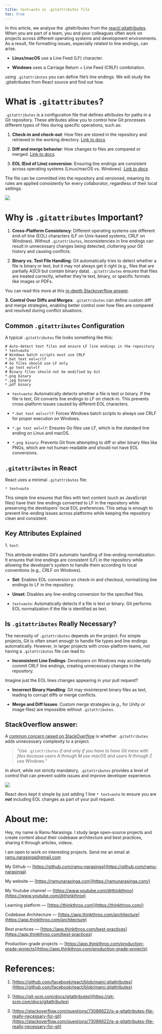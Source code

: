 ```yaml
---
title: text=auto in .gitattributes file
toc: true
---
```


In this article, we analyse the .gitattributes from the [react/.gitattributes](https://github.com/facebook/react/blob/main/.gitattributes). When you are part of a team, you and your colleagues often work on projects across different operating systems and development environments. As a result, file formatting issues, especially related to line endings, can arise.

* **Linux/macOS** use a Line Feed (LF) character.
    
* **Windows** uses a Carriage Return + Line Feed (CRLF) combination.
    

using `.gitattributes` you can define file’s line endings. We will study the .gitattributes from React source and find out how.

# **What is** `.gitattributes`?

`.gitattributes` is a configuration file that defines attributes for paths in a Git repository. These attributes allow you to control how Git processes different types of files during specific operations, such as:

1. **Check-in and check-out**: How files are stored in the repository and retrieved in the working directory. [Link to docs](https://git-scm.com/docs/gitattributes#_effects)
    
2. **Diff and merge behavior**: How changes to files are compared or merged. [Link to docs](https://git-scm.com/docs/gitattributes#_diff).
    
3. **EOL (End of Line) conversion**: Ensuring line endings are consistent across operating systems (Linux/macOS vs. Windows). [Link to docs](https://git-scm.com/docs/gitattributes#_eol)
    

The file can be committed into the repository and versioned, meaning its rules are applied consistently for every collaborator, regardless of their local settings.

![](https://miro.medium.com/v2/resize:fit:875/1*EgQVYYylY9Qn2h8TY0Dn6A.png)

# **Why is** `.gitattributes` Important?

1. **Cross-Platform Consistency**: Different operating systems use different end-of-line (EOL) characters (LF on Unix-based systems, CRLF on Windows). Without `.gitattributes`, inconsistencies in line endings can result in unnecessary changes being detected, cluttering your Git history and causing conflicts.
    
2. **Binary vs. Text File Handling**: Git automatically tries to detect whether a file is binary or text, but it may not always get it right (e.g., files that are partially ASCII but contain binary data). `.gitattributes` ensures that files are treated correctly, whether they’re text, binary, or specific formats like images or PDFs.
    

You can read this more at this [in-depth Stackoverflow answer](https://stackoverflow.com/questions/73086622/is-a-gitattributes-file-really-necessary-for-git).

**3\. Control Over Diffs and Merges**: `.gitattributes` can define custom diff and merge strategies, enabling better control over how files are compared and resolved during conflict situations.

## **Common** `.gitattributes` Configuration

A typical `.gitattributes` file looks something like this:

```plaintext
# Auto-detect text files and ensure LF line endings in the repository
* text=auto
# Windows batch scripts must use CRLF
*.bat text eol=crlf
# Go files should use LF only
*.go text eol=lf
# Binary files should not be modified by Git
*.png binary
*.jpg binary
*.pdf binary
```

* `text=auto`: Automatically detects whether a file is text or binary. If the file is text, Git converts line endings to LF on check-in. This prevents cross-platform issues caused by different EOL characters.
    
* `*.bat text eol=crlf`: Forces Windows batch scripts to always use CRLF for proper execution on Windows.
    
* `*.go text eol=lf`: Ensures Go files use LF, which is the standard line ending on Linux and macOS.
    
* `*.png binary`: Prevents Git from attempting to diff or alter binary files like PNGs, which are not human-readable and should not have EOL conversions.
    

## `.gitattributes` in React

React uses a minimal `.gitattributes` file:

```plaintext
* text=auto
```

This simple line ensures that files with text content (such as JavaScript files) have their line endings converted to LF in the repository while preserving the developers’ local EOL preferences. This setup is enough to prevent line-ending issues across platforms while keeping the repository clean and consistent.

## **Key Attributes Explained**

1\. `text`:

This attribute enables Git’s automatic handling of line-ending normalization. It ensures that line endings are consistent (LF) in the repository while allowing the developer’s system to handle them according to local conventions (e.g., CRLF on Windows).

* **Set**: Enables EOL conversion on check-in and checkout, normalizing line endings to LF in the repository.
    
* **Unset**: Disables any line-ending conversion for the specified files.
    
* `text=auto`: Automatically detects if a file is text or binary. Git performs EOL normalization if the file is identified as text.
    

## **Is** `.gitattributes` Really Necessary?

The necessity of `.gitattributes` depends on the project. For simple projects, Git is often smart enough to handle file types and line endings automatically. However, in larger projects with cross-platform teams, not having a `.gitattributes` file can lead to:

* **Inconsistent Line Endings**: Developers on Windows may accidentally commit CRLF line endings, creating unnecessary changes in the repository.
    

Imagine just the EOL lines changes appearing in your pull request?

* **Incorrect Binary Handling**: Git may misinterpret binary files as text, leading to corrupt diffs or merge conflicts.
    
* **Merge and Diff Issues**: Custom merge strategies (e.g., for Unity or image files) are impossible without `.gitattributes`.
    

## **StackOverflow answer:**

A [common concern raised on StackOverflow](https://stackoverflow.com/questions/73086622/is-a-gitattributes-file-really-necessary-for-git) is whether `.gitattributes` adds unnecessary complexity to a project.

> *“Use* `.gitattributes` *if and only if you have to have Git mess with files because users A through M use macOS and users N through Z use Windows.”*

In short, while not strictly mandatory, `.gitattributes` provides a level of control that can prevent subtle issues and improve developer experience.

![](https://miro.medium.com/v2/resize:fit:875/1*jSFEa2iNXE1alcXfAslwSQ.png)

React devs kept it simple by just adding 1 line `* text=auto` to ensure you are ***not*** including EOL changes as part of your pull request.

# **About me:**

Hey, my name is Ramu Narasinga. I study large open-source projects and create content about their codebase architecture and best practices, sharing it through articles, videos.

I am open to work on interesting projects. Send me an email at ramu.narasinga@gmail.com

My Github — [https://github.com/ramu-narasinga](https://github.com/ramu-narasinga)

My website — [https://ramunarasinga.com](https://ramunarasinga.com/)

My Youtube channel — [https://www.youtube.com/@thinkthroo](https://www.youtube.com/@thinkthroo)

Learning platform — [https://thinkthroo.com](https://thinkthroo.com/)

Codebase Architecture — [https://app.thinkthroo.com/architecture](https://app.thinkthroo.com/architecture)

Best practices — [https://app.thinkthroo.com/best-practices](https://app.thinkthroo.com/best-practices)

Production-grade projects — [https://app.thinkthroo.com/production-grade-projects](https://app.thinkthroo.com/production-grade-projects)

# **References:**

1. [https://github.com/facebook/react/blob/main/.gitattributes](https://github.com/facebook/react/blob/main/.gitattributes)
    
2. [https://git-scm.com/docs/gitattributes](https://git-scm.com/docs/gitattributes)
    
3. [https://stackoverflow.com/questions/73086622/is-a-gitattributes-file-really-necessary-for-git](https://stackoverflow.com/questions/73086622/is-a-gitattributes-file-really-necessary-for-git)
    

